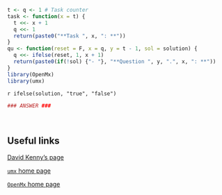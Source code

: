 
```r
t <- q <- 1 # Task counter
task <- function(x = t) {
  t <<- x + 1
  q <<- 1
  return(paste0("**Task ", x, ": **"))
}
qu <- function(reset = F, x = q, y = t - 1, sol = solution) {
  q <<- ifelse(reset, 1, x + 1)
  return(paste0(if(!sol) {"- "}, "**Question ", y, ".", x, ": **"))
}
library(OpenMx)
library(umx)
```

\newif\ifsol
\sol`r ifelse(solution, "true", "false")`


\ifsol

```r
### ANSWER ###
```



&nbsp;

\fi




## Useful links

[David Kenny's page](http://davidakenny.net/cm/fit.htm)

[`umx` home page](http://tbates.github.io)

[`OpenMx` home page](http://openmx.ssri.psu.edu)
